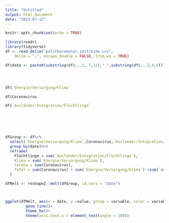 ```yaml
---
title: "Untitled"
output: html_document
date: "2023-07-12"
---
```


```r
knitr::opts_chunk$set(echo = TRUE)
```

```r
library(readr)
library(tidyverse)
df <- read_delim("politbarometer_zeitreihe.csv", 
    delim = ";", escape_double = FALSE, trim_ws = TRUE)

```


```r
df$date <- paste0(substring(df$...2, 7,11),"-",substring(df$...2,4,5))




df$`Energie/Versorgung/Klima`

df$Coronavirus

df$`Ausländer/Integration/Flüchtlinge`




  
```


```r
dfGroup <- df%>%
  select(`Energie/Versorgung/Klima`,Coronavirus,`Ausländer/Integration/Flüchtlinge`, date)%>%
  group_by(date)%>%
  reframe(
    Flüchtlinge = sum(`Ausländer/Integration/Flüchtlinge`),
    Klima = sum(`Energie/Versorgung/Klima`),
    Corona = sum(Coronavirus),
    Total = sum(Coronavirus) + sum(`Energie/Versorgung/Klima`) +sum(`Ausländer/Integration/Flüchtlinge`) 
  )
```



```r
dfMelt <- reshape2::melt(dfGroup, id.vars = "date")



ggplot(dfMelt, aes(x = date, y =value, group = variable, color = variable))+
         geom_line()+
         theme_bw()+
         theme(axis.text.x = element_text(angle = 180))
       
```

